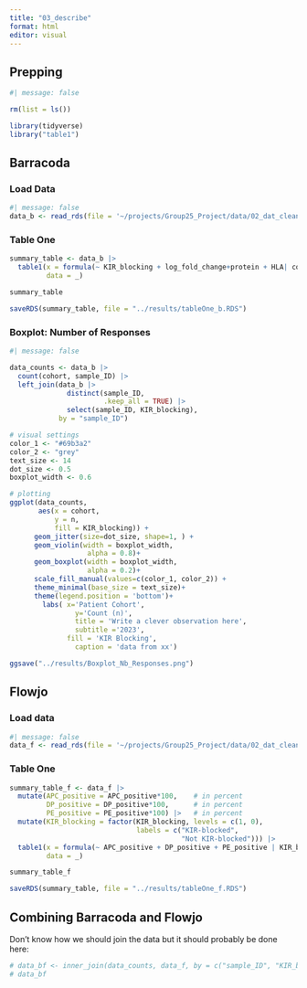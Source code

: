 ```yaml
---
title: "03_describe"
format: html
editor: visual
---
```


## Prepping

```r
#| message: false

rm(list = ls())

library(tidyverse)
library("table1")
```

## Barracoda

### Load Data

```r
#| message: false
data_b <- read_rds(file = '~/projects/Group25_Project/data/02_dat_clean_barracoda.RDS')
```

### Table One

```r

summary_table <- data_b |>
  table1(x = formula(~ KIR_blocking + log_fold_change+protein + HLA| cohort),
         data = _)

summary_table

saveRDS(summary_table, file = "../results/tableOne_b.RDS")


```

### Boxplot: Number of Responses

```r
#| message: false

data_counts <- data_b |>
  count(cohort, sample_ID) |>
  left_join(data_b |> 
              distinct(sample_ID,
                       .keep_all = TRUE) |>
              select(sample_ID, KIR_blocking), 
            by = "sample_ID")

# visual settings
color_1 <- "#69b3a2"
color_2 <- "grey"
text_size <- 14
dot_size <- 0.5
boxplot_width <- 0.6

# plotting
ggplot(data_counts, 
       aes(x = cohort, 
           y = n, 
           fill = KIR_blocking)) + 
      geom_jitter(size=dot_size, shape=1, ) +
      geom_violin(width = boxplot_width,
                   alpha = 0.8)+
      geom_boxplot(width = boxplot_width,
                   alpha = 0.2)+
      scale_fill_manual(values=c(color_1, color_2)) +
      theme_minimal(base_size = text_size)+
      theme(legend.position = 'bottom')+
    	labs( x='Patient Cohort',
        		y='Count (n)',
        		title = 'Write a clever observation here',
        		subtitle ='2023',
        	  fill = 'KIR Blocking',
        		caption = 'data from xx')

ggsave("../results/Boxplot_Nb_Responses.png")
```

## Flowjo

### Load data

```r
#| message: false
data_f <- read_rds(file = '~/projects/Group25_Project/data/02_dat_clean_flowjo.RDS')
```

### Table One

```r

summary_table_f <- data_f |>
  mutate(APC_positive = APC_positive*100,    # in percent
         DP_positive = DP_positive*100,      # in percent
         PE_positive = PE_positive*100) |>   # in percent
  mutate(KIR_blocking = factor(KIR_blocking, levels = c(1, 0),
                               labels = c("KIR-blocked",
                                          "Not KIR-blocked"))) |>
  table1(x = formula(~ APC_positive + DP_positive + PE_positive | KIR_blocking),
         data = _)

summary_table_f

saveRDS(summary_table, file = "../results/tableOne_f.RDS")
```

## **Combining Barracoda and Flowjo**

Don't know how we should join the data but it should probably be done here:

```r

# data_bf <- inner_join(data_counts, data_f, by = c("sample_ID", "KIR_blocking"))
# data_bf
```
